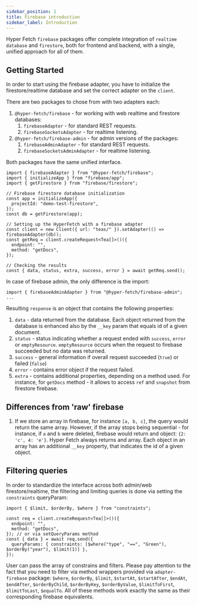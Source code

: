 ```yaml
---
sidebar_position: 1
title: Firebase introduction
sidebar_label: Introduction
---
```


Hyper Fetch `firebase` packages offer complete integration of `realtime database` and `firestore`, both for frontend and
backend, with a single, unified approach for all of them.

## Getting Started

In order to start using the firebase adapter, you have to initialize the firestore/realtime database and set the correct
adapter on the `client`.

There are two packages to chose from with two adapters each:

1. `@hyper-fetch/firebase` - for working with web realtime and firestore databases:
   1. `firebaseAdapter` - for standard REST requests.
   2. `firebaseSocketsAdapter` - for realtime listening.
2. `@hyper-fetch/firebase-admin` - for admin versions of the packages:
   1. `firebaseAdminAdapter` - for standard REST requests.
   2. `firebaseSocketsAdminAdapter` - for realtime listening.

Both packages have the same unified interface.

```tsx
import { firebaseAdapter } from "@hyper-fetch/firebase";
import { initializeApp } from "firebase/app";
import { getFirestore } from "firebase/firestore";

// Firebase firestore database initialization
const app = initializeApp({
  projectId: "demo-test-firestore",
});
const db = getFirestore(app);

// Setting up the HyperFetch with a firebase adapter
const client = new Client({ url: "teas/" }).setAdapter(() => firebaseAdapter(db));
const getReq = client.createRequest<Tea[]>()({
  endpoint: "",
  method: "getDocs",
});

// Checking the results
const { data, status, extra, success, error } = await getReq.send();
```

In case of firebase admin, the only difference is the import:

```tsx
import { firebaseAdminAdapter } from "@hyper-fetch/firebase-admin";
...
```

Resulting `response` is an object that contains the following properties:

1. `data` - data returned from the database. Each object returned from the database is enhanced also by the `__key`
   param that equals id of a given document.
2. `status` - status indicating whether a request ended with `success`, `error` or `emptyResource`. `emptyResource`
   occurs when the request to firebase succeeded but no data was returned.
3. `success` - general information if overall request succeeded (`true`) or failed (`false`)
4. `error` - contains error object if the request failed.
5. `extra` - contains additional properties, depending on a method used. For instance, for `getDocs` method - it allows
   to access `ref` and `snapshot` from firestore firebase.

## Differences from 'raw' firebase

1. If we store an array in firebase, for instance `[a, b, c]`, the query would return the same array. However, if the
   array stops being sequential - for instance, if `a` and `b` were deleted, firebase would return and object:
   `{2: 'c', 4: 'e'}`. Hyper Fetch always returns and array. Each object in an array has an additional `__key` property,
   that indicates the id of a given object.

## Filtering queries

In order to standardize the interface across both admin/web firestore/realtime, the filtering and limiting queries is
done via setting the `constraints` queryParam:

```tsx
import { $limit, $orderBy, $where } from "constraints";

const req = client.createRequest<Tea[]>()({
  endpoint: "",
  method: "getDocs",
}); // or via setQueryParams method
const { data } = await req.send({
  queryParams: { constraints: [$where("type", "==", "Green"), $orderBy("year"), $limit(1)] },
});
```

User can pass the array of constrains and filters. Please pay attention to the fact that you need to filter via method
wrappers provided via `adapter-firebase` package: `$where`, `$orderBy`, `$limit`, `$startAt`, `$startAfter`, `$endAt`,
`$endAfter`, `$orderByChild`, `$orderByKey`, `$orderByValue`, `$limitToFirst`, `$limitToLast`, `$equalTo`. All of these
methods work exactly the same as their corresponding firebase equivalents.
